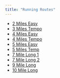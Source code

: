 ```yaml
---
title: "Running Routes"
---
```


- [2 Miles Easy](https://www.gmap-pedometer.com/?r=7372975){target="_blank"}
- [3 Miles Tempo](https://www.gmap-pedometer.com/?r=7348554){target="_blank"}
- [4 Miles Easy](https://www.gmap-pedometer.com/?r=7348570){target="_blank"}
- [4 Miles Tempo](https://www.gmap-pedometer.com/?r=7348610){target="_blank"}
- [5 Miles Easy](https://www.gmap-pedometer.com/?r=7348298){target="_blank"}
- [5 Miles Temp](https://www.gmap-pedometer.com/?r=7348611){target="_blank"}
- [7 Mile Long 1](https://www.gmap-pedometer.com/?r=7348572){target="_blank"}
- [7 Mile Long 2](https://www.gmap-pedometer.com/?r=7348606){target="_blank"}
- [9 Mile Long](https://www.gmap-pedometer.com/?r=7348616){target="_blank"}
- [10 Mile Long](https://www.gmap-pedometer.com/?r=7348613){target="_blank"}